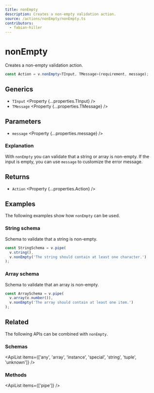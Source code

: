 ```yaml
---
title: nonEmpty
description: Creates a non-empty validation action.
source: /actions/nonEmpty/nonEmpty.ts
contributors:
  - fabian-hiller
---
```



# nonEmpty

Creates a non-empty validation action.

```ts
const Action = v.nonEmpty<TInput, TMessage>(requirement, message);
```

## Generics

- `TInput` <Property {...properties.TInput} />
- `TMessage` <Property {...properties.TMessage} />

## Parameters

- `message` <Property {...properties.message} />

### Explanation

With `nonEmpty` you can validate that a string or array is non-empty. If the input is empty, you can use `message` to customize the error message.

## Returns

- `Action` <Property {...properties.Action} />

## Examples

The following examples show how `nonEmpty` can be used.

### String schema

Schema to validate that a string is non-empty.

```ts
const StringSchema = v.pipe(
  v.string(),
  v.nonEmpty('The string should contain at least one character.')
);
```

### Array schema

Schema to validate that an array is non-empty.

```ts
const ArraySchema = v.pipe(
  v.array(v.number()),
  v.nonEmpty('The array should contain at least one item.')
);
```

## Related

The following APIs can be combined with `nonEmpty`.

### Schemas

<ApiList
  items={['any', 'array', 'instance', 'special', 'string', 'tuple', 'unknown']}
/>

### Methods

<ApiList items={['pipe']} />
